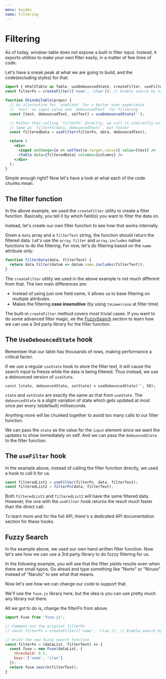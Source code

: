 ```yaml
---
menu: Guides
name: Filtering
---
```



# Filtering

As of today, window-table does not expose a built in filter input.
Instead, it exports utilities to make your own filter easily,
in a matter of few lines of code.

Let's have a sneak peak at what
we are going to build, and the code(excluding styles) for that.

<BasicFilterTable />

```jsx harmony
import { Html5Table as Table, useDebouncedState, createFilter, useFilter } from 'window-table';
const filterFn = createFilter(['name', 'clan']); // Enable search by name and search by clan

function ShinobiTable(props) {
  // An alternative for `useState` for a better user experience
  // `text` as input value and `debouncedText` for filtering
  const [text, debouncedText, setText] = useDebouncedState('');

  // Rather than calling `filterFn` directly, we call it indirectly using the useFilter hook
  // Same as `filterFn(data, debouncedText)`, but faster
  const filteredData = useFilter(filterFn, data, debouncedText);

  return (
    <div>
      <input onChange={e => setText(e.target.value)} value={text} />
      <Table data={filteredData} columns={columns} />
    </div>
  );
}
```

Simple enough right?
Now let's have a look at what each of the code chunks mean.

## The filter function
In the above example, we used the `createFilter` utility
to create a filter function. Basically, you tell it by which
field(s) you want to filter the data on.

Instead, let's create our own filter function to see how that
works internally.

Given a `data` array and a `filterText` string, the
function should return the filtered data. Let's use the
`array.filter` and `array.includes` native functions to
do the filtering. For now, let's do filtering based on the
`name` attribute only:

```jsx harmony
function filterData(data, filterText) {
  return data.filter(datum => datum.name.includes(filterText));
}
```

The `createFilter` utility we used in the above example is not
much different from that. The two main differences are:

* Instead of using just one field name,
it allows us to base filtering on multiple attributes.
* Makes the filtering **case insensitive**
(by using `toLowercase` at filter time)

The built-in `createFilter` method covers most trivial cases.
If you want to do some advanced filter magic,
ee the [FuzzySearch](#fuzzy-search) section to learn how we
can use a 3rd party library for the filter function.

## The `UseDebouncedState` hook
Remember that our table has thousands of rows, making
performance a critical factor.

If we use a regular `useState`
hook to store the filter text, it will cause the search input to
freeze while the data is being filtered.
Thus instead, we use a debounced version of `useState`.

`const [state, debouncedState, setState] = useDebouncedState('', 50);`

`state` and `setState` are exactly the same as that from
`useState`. The `debouncedState` is a slight variation of state
which gets updated at most once per every `50`(default) milliseconds.

Anything more will be chunked together to avoid too many
calls to our filter function.

We can pass the `state` as the value for the `input` element since
we want the updates to show immediately on self. And we can
pass the `debouncedState` to the filter function.

## The `useFilter` hook
In the example above, instead of calling the filter function
directly, we used a hook to call it for us.

```jsx harmony
const filteredList1 = useFilter(filterFn, data, filterText);
const filteredList2 = filterFn(data, filterText);
```
Both `filteredList1` and `filteredList2` will have the same
filtered data. However, the one with the `useFilter` hook
returns the result much faster than the direct call.

To learn more and for the full API, there's a dedicated
API documentation section for these hooks.

## Fuzzy Search

In the example above, we used our own hand written filter function.
Now let's see how we can use a 3rd party library to do fuzzy
filtering for us.

In the following example, you will see that the filter
yields results even when there are small typos. Go ahead and
type something like  "Norto" or "Niruso" instead of "Naruto"
to see what that means.

<FuzzyFilterTable />

Now let's see how we can change our code to support that.

We'll use the `fuse.js` library here, but the idea is you can use
pretty much any library out there.

All we got to do is, change the filterFn from above.

```jsx harmony
import Fuse from 'fuse.js';

// Comment out the original filterFn
// const filterFn = createFilter(['name', 'clan']); // Enable search by name and search by clan

// Write the new fuzzy search function
const filterFn = (dataList, filterText) => {
  const fuse = new Fuse(dataList, {
    threshold: 0.5,
    keys: ['name', 'clan']
  });
  return fuse.search(filterText);
}

```
